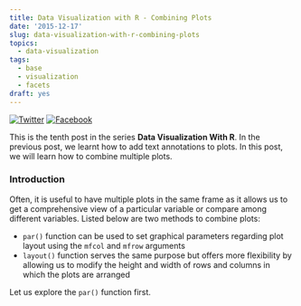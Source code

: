 ```yaml
---
title: Data Visualization with R - Combining Plots
date: '2015-12-17'
slug: data-visualization-with-r-combining-plots
topics:
  - data-visualization
tags:
  - base
  - visualization
  - facets
draft: yes
---
```


[![Twitter](http://i.imgur.com/tXSoThF.png)](https://twitter.com/login?redirect_after_login=%2Fhome%3Fstatus)
[![Facebook](http://i.imgur.com/P3YfQoD.png)](https://www.facebook.com/sharer/sharer.php?u=)

This is the tenth post in the series **Data Visualization With R**. In the previous post, we learnt how to add text annotations to plots. In this post, we will learn how to combine multiple plots.

### Introduction

Often, it is useful to have multiple plots in the same frame as it allows us to get a comprehensive view of a particular variable or compare among different variables. Listed below are two methods to combine plots:

- `par()` function can be used to set graphical parameters regarding plot layout using the `mfcol` and `mfrow` arguments
- `layout()` function serves the same purpose but offers more flexibility by allowing us to modify the height and width of rows and columns in which the plots are arranged

Let us explore the `par()` function first. 
